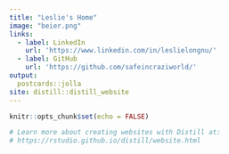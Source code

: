 ```yaml
---
title: "Leslie's Home"
image: "beier.png"
links:
  - label: LinkedIn
    url: 'https://www.linkedin.com/in/leslielongnu/'
  - label: GitHub
    url: 'https://github.com/safeincraziworld/'
output:
  postcards::jolla
site: distill::distill_website
---
```


```r
knitr::opts_chunk$set(echo = FALSE)

# Learn more about creating websites with Distill at:
# https://rstudio.github.io/distill/website.html

```

